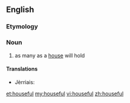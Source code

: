 ==English==

===Etymology===
{{suffix|house|ful}}

===Noun===
{{en-noun|pl2=housesful}}

# as many as a [[house]] will hold

====Translations====
{{trans-top|as many as a house will hold}}
* Jèrriais: {{tø|roa-jer|maîsonnée|f}}
{{trans-mid}}
{{trans-bottom}}

[[et:houseful]]
[[my:houseful]]
[[vi:houseful]]
[[zh:houseful]]